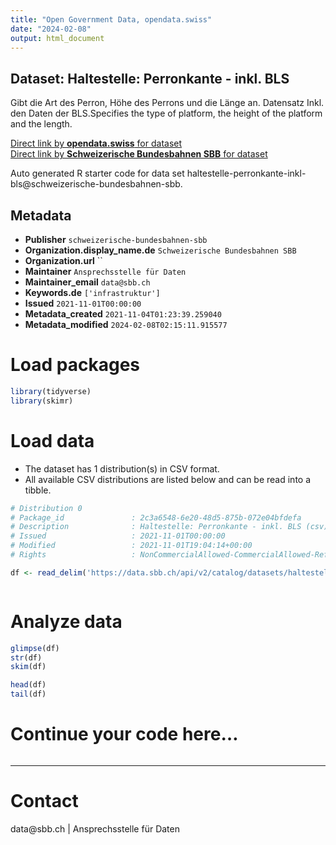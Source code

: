 ```yaml
---
title: "Open Government Data, opendata.swiss"
date: "2024-02-08"
output: html_document
---
```


## Dataset: Haltestelle: Perronkante - inkl. BLS

Gibt die Art des Perron, Höhe des Perrons und die Länge an. Datensatz Inkl. den Daten der BLS.Specifies the type of platform, the height of the platform and the length.

[Direct link by **opendata.swiss** for dataset](https://opendata.swiss/de/dataset/haltestelle-perronkante-inkl-bls)<br>
[Direct link by **Schweizerische Bundesbahnen SBB** for dataset](https://data.sbb.ch/explore/dataset/haltestelle-perronkante-inkl-bls/)

Auto generated R starter code for data set haltestelle-perronkante-inkl-bls@schweizerische-bundesbahnen-sbb.

## Metadata

- **Publisher** `schweizerische-bundesbahnen-sbb`
- **Organization.display_name.de** `Schweizerische Bundesbahnen SBB`
- **Organization.url** ``
- **Maintainer** `Ansprechsstelle für Daten`
- **Maintainer_email** `data@sbb.ch`
- **Keywords.de** `['infrastruktur']`
- **Issued** `2021-11-01T00:00:00`
- **Metadata_created** `2021-11-04T01:23:39.259040`
- **Metadata_modified** `2024-02-08T02:15:11.915577`


# Load packages

```r

library(tidyverse)
library(skimr)

```

# Load data

-   The dataset has 1 distribution(s) in CSV format.
-   All available CSV distributions are listed below and can be read into a tibble.

```r

# Distribution 0
# Package_id               : 2c3a6548-6e20-48d5-875b-072e04bfdefa
# Description              : Haltestelle: Perronkante - inkl. BLS (csv)
# Issued                   : 2021-11-01T00:00:00
# Modified                 : 2021-11-01T19:04:14+00:00
# Rights                   : NonCommercialAllowed-CommercialAllowed-ReferenceRequired

df <- read_delim('https://data.sbb.ch/api/v2/catalog/datasets/haltestelle-perronkante-inkl-bls/exports/csv')



```

# Analyze data

```r

glimpse(df)
str(df)
skim(df)

head(df)
tail(df)

```

# Continue your code here...

```r

```

------------------------------------------------------------------------

# Contact

data@sbb.ch | Ansprechsstelle für Daten
